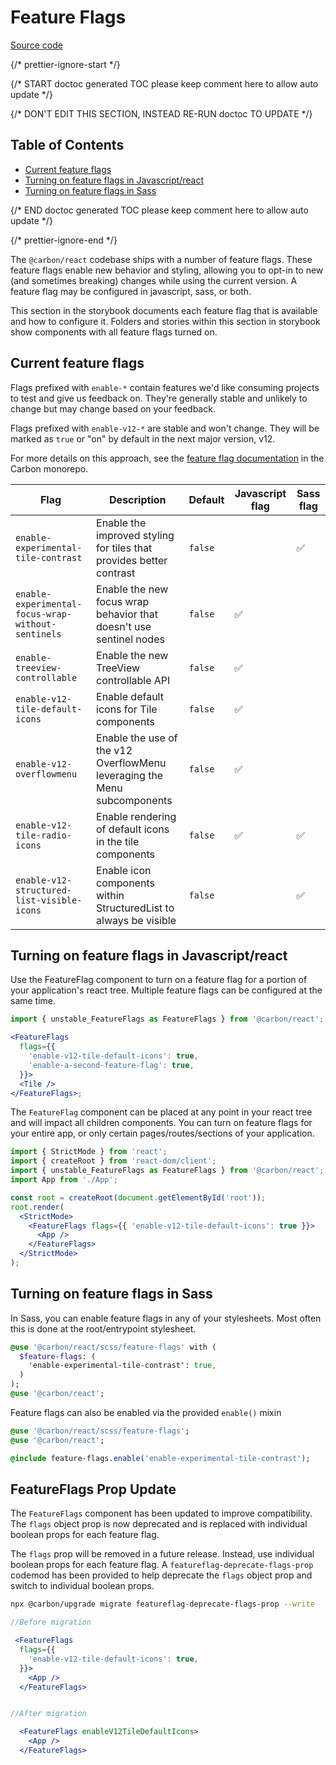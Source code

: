 
<Meta title="Experimental/Feature Flags" />

# Feature Flags

[Source code](https://github.com/carbon-design-system/carbon/tree/main/packages/react/src/components/FeatureFlags)

{/* prettier-ignore-start */}

{/* START doctoc generated TOC please keep comment here to allow auto update */}

{/* DON'T EDIT THIS SECTION, INSTEAD RE-RUN doctoc TO UPDATE */}

## Table of Contents

* [Current feature flags](#current-feature-flags)
* [Turning on feature flags in Javascript/react](#turning-on-feature-flags-in-javascriptreact)
* [Turning on feature flags in Sass](#turning-on-feature-flags-in-sass)

{/* END doctoc generated TOC please keep comment here to allow auto update */}

{/* prettier-ignore-end */}

The `@carbon/react` codebase ships with a number of feature flags. These feature
flags enable new behavior and styling, allowing you to opt-in to new (and
sometimes breaking) changes while using the current version. A feature flag may
be configured in javascript, sass, or both.

This section in the storybook documents each feature flag that is available and
how to configure it. Folders and stories within this section in storybook show
components with all feature flags turned on.

## Current feature flags

Flags prefixed with `enable-*` contain features we'd like consuming projects to
test and give us feedback on. They're generally stable and unlikely to change
but may change based on your feedback.

Flags prefixed with `enable-v12-*` are stable and won't change. They will be
marked as `true` or "on" by default in the next major version, v12.

For more details on this approach, see the
[feature flag documentation](https://github.com/carbon-design-system/carbon/blob/main/docs/experimental-code.md)
in the Carbon monorepo.

| Flag                                               | Description                                                              | Default | Javascript flag | Sass flag |
| -------------------------------------------------- | ------------------------------------------------------------------------ | ------- | --------------- | --------- |
| `enable-experimental-tile-contrast`                | Enable the improved styling for tiles that provides better contrast      | `false` |                 | ✅        |
| `enable-experimental-focus-wrap-without-sentinels` | Enable the new focus wrap behavior that doesn't use sentinel nodes       | `false` | ✅              |           |
| `enable-treeview-controllable`                     | Enable the new TreeView controllable API                                 | `false` | ✅              |           |
| `enable-v12-tile-default-icons`                    | Enable default icons for Tile components                                 | `false` | ✅              |           |
| `enable-v12-overflowmenu`                          | Enable the use of the v12 OverflowMenu leveraging the Menu subcomponents | `false` | ✅              |           |
| `enable-v12-tile-radio-icons`                      | Enable rendering of default icons in the tile components                 | `false` | ✅              | ✅        |
| `enable-v12-structured-list-visible-icons`         | Enable icon components within StructuredList to always be visible        | `false` |                 | ✅        |

## Turning on feature flags in Javascript/react

Use the FeatureFlag component to turn on a feature flag for a portion of your
application's react tree. Multiple feature flags can be configured at the same
time.

```jsx
import { unstable_FeatureFlags as FeatureFlags } from '@carbon/react';

<FeatureFlags
  flags={{
    'enable-v12-tile-default-icons': true,
    'enable-a-second-feature-flag': true,
  }}>
  <Tile />
</FeatureFlags>;
```

The `FeatureFlag` component can be placed at any point in your react tree and
will impact all children components. You can turn on feature flags for your
entire app, or only certain pages/routes/sections of your application.

```jsx
import { StrictMode } from 'react';
import { createRoot } from 'react-dom/client';
import { unstable_FeatureFlags as FeatureFlags } from '@carbon/react';
import App from './App';

const root = createRoot(document.getElementById('root'));
root.render(
  <StrictMode>
    <FeatureFlags flags={{ 'enable-v12-tile-default-icons': true }}>
      <App />
    </FeatureFlags>
  </StrictMode>
);
```

## Turning on feature flags in Sass

In Sass, you can enable feature flags in any of your stylesheets. Most often
this is done at the root/entrypoint stylesheet.

```sass
@use '@carbon/react/scss/feature-flags' with (
  $feature-flags: (
    'enable-experimental-tile-contrast': true,
  )
);
@use '@carbon/react';
```

Feature flags can also be enabled via the provided `enable()` mixin

```sass
@use '@carbon/react/scss/feature-flags';
@use '@carbon/react';

@include feature-flags.enable('enable-experimental-tile-contrast');
```

## FeatureFlags Prop Update

The `FeatureFlags` component has been updated to improve compatibility. The `flags` object prop is now deprecated and is replaced with individual boolean props for each feature flag.

The `flags` prop will be removed in a future release. Instead, use individual boolean props for each feature flag. 
A `featureflag-deprecate-flags-prop` codemod has been provided to help deprecate the `flags` object prop and switch to individual boolean props.


```bash
npx @carbon/upgrade migrate featureflag-deprecate-flags-prop --write
```

```jsx
//Before migration

 <FeatureFlags   
  flags={{
    'enable-v12-tile-default-icons': true, 
  }}>
    <App />
  </FeatureFlags>


//After migration

  <FeatureFlags enableV12TileDefaultIcons>
    <App />
  </FeatureFlags>
```